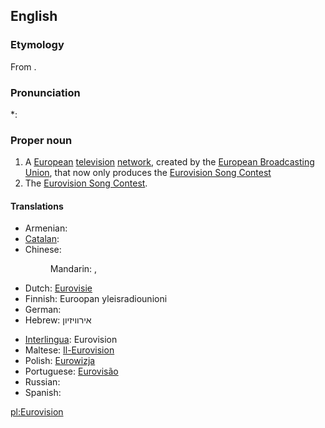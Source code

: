 ==English==

===Etymology===
From {{prefix|Euro|vision}}.

===Pronunciation===
*: {{rhymes|ɪʒən}}

===Proper noun===
{{en-proper noun}}

# A [[European]] [[television]] [[network]], created by the [[w:European Broadcasting Union|European Broadcasting Union]], that now only produces the [[Eurovision Song Contest]]
# The [[Eurovision Song Contest]].

====Translations====
{{trans-top|television network}}
* Armenian: {{t-|hy|Եվրատեսիլ|tr=Evratesil}}
* [[Catalan]]: {{t|ca|Eurovisió}}
* Chinese:
*: Mandarin: {{t|zh|歐洲電視網|sc=Hani}}, {{t|zh|欧洲电视网|tr=Ōuzhōu Diànshìwǎng|sc=Hani}}
* Dutch: [[Eurovisie]]
* Finnish: Euroopan yleisradiounioni
* German: {{t-|de|Eurovision}}
* Hebrew: אירוויזיון
{{trans-mid}}
* [[Interlingua]]: Eurovision
* Maltese: [[Il-Eurovision]]
* Polish: [[Eurowizja]] {{f}}
* Portuguese: [[Eurovisão]]
* Russian: {{t-|ru|Евровидение|n|tr=Jevrovídenie}}
* Spanish: {{t-|es|Eurovision}}
{{trans-bottom}}

{{trans-see|Eurovision Song Contest}}

[[pl:Eurovision]]